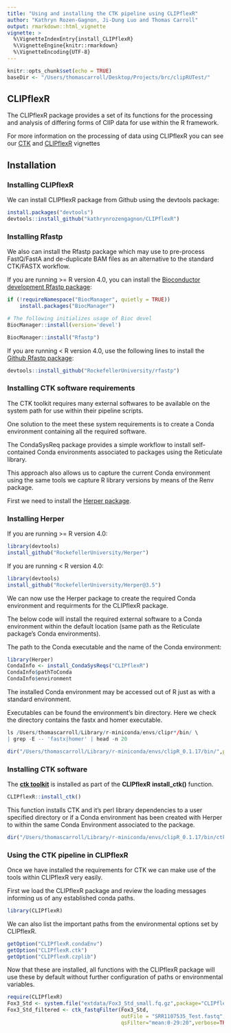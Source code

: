 ```yaml
---
title: "Using and installing the CTK pipeline using CLIPflexR"
author: "Kathryn Rozen-Gagnon, Ji-Dung Luo and Thomas Carroll"
output: rmarkdown::html_vignette
vignette: >
  %\VignetteIndexEntry{install_CLIPflexR}
  %\VignetteEngine{knitr::rmarkdown}
  %\VignetteEncoding{UTF-8}
---
```


```r
knitr::opts_chunk$set(echo = TRUE)
baseDir <- "/Users/thomascarroll/Desktop/Projects/brc/clipRUTest/"
```

## CLIPflexR

The CLIPflexR package provides a set of its functions for the processing and analysis of differing forms of ClIP data for use within the R framework.

For more information on the processing of data using CLIPflexR you can see our [CTK](StandardandBrdU_Processing_CTK.html) and [CLIPflexR](Processing_to_matrix.html) vignettes

## Installation

### Installing CLIPflexR

We can install CLIPflexR package from Github using the devtools package:

```r
install.packages("devtools")
devtools::install_github("kathrynrozengagnon/CLIPflexR")
```

### Installing Rfastp
We also can install the Rfastp package which may use to pre-process FastQ/FastA and de-duplicate BAM files as an alternative to the standard CTK/FASTX workflow.

If you are running >= R version 4.0, you can install the [Bioconductor development Rfastp package](https://bioconductor.org/packages/Rfastp/):

```r
if (!requireNamespace("BiocManager", quietly = TRUE))
    install.packages("BiocManager")

# The following initializes usage of Bioc devel
BiocManager::install(version='devel')

BiocManager::install("Rfastp")
```

If you are running <  R version 4.0, use  the following  lines to install the [Github Rfastp package](https://github.com/RockefellerUniversity/Rfastp):

```r
devtools::install_github("RockefellerUniversity/rfastp")
```

### Installing CTK software requirements

The CTK toolkit requires many external softwares to be available on the system path for use within their pipeline scripts. 

One solution to the meet these system requirements is to create a Conda environment containing all the required software. 

The CondaSysReq package provides a simple workflow to install self-contained Conda environments associated to packages using the Reticulate library. 

This approach also allows us to capture the current Conda environment using the same tools we capture R library versions by means of the Renv package.

First we need to install the [Herper package](https://github.com/RockefellerUniversity/Herper).

### Installing Herper
If you are running >=  R version 4.0:
```r
library(devtools)
install_github("RockefellerUniversity/Herper")
```

If you are running <  R version 4.0:
```r
library(devtools)
install_github("RockefellerUniversity/Herper@3.5")
```

We can now use the Herper package to create the required Conda environment and requirments for the CLIPflexR package.

The below code will install the required external software to a Conda environment within the default location (same path as the Reticulate package's Conda environments). 

The path to the Conda executable and the name of the Conda environment:

```r
library(Herper)
CondaInfo <- install_CondaSysReqs("CLIPflexR")
CondaInfo$pathToConda
CondaInfo$environment
```

The installed Conda environment may be accessed out of R just as with a standard environment.

Executables can be found the environment's bin directory. Here we check the directory contains the fastx and homer executable.

```r
ls /Users/thomascarroll/Library/r-miniconda/envs/clipr*/bin/ \
| grep -E -- 'fastx|homer' | head -n 20
```

```r
dir("/Users/thomascarroll/Library/r-miniconda/envs/clipR_0.1.17/bin/",pattern="fastx|homer")
```

### Installing CTK software

The [**ctk toolkit**](https://zhanglab.c2b2.columbia.edu/index.php/CTK_Documentation) is installed as part of the **CLIPflexR** **install_ctk()** function.


```r
CLIPflexR::install_ctk()
```

This function installs CTK and it's perl library dependencies to a user specified directory or if a Conda environment has been created with Herper to within the same Conda Environment associated to the package. 


```r
dir("/Users/thomascarroll/Library/r-miniconda/envs/clipR_0.1.17/bin/ctk",pattern="")
```


### Using the CTK pipeline in CLIPflexR

Once we have installed the requirements for CTK we can make use of the tools within CLIPflexR very easily.

First we load the CLIPflexR package and review the loading messages informing us of any established conda paths.

```r
library(CLIPflexR)
```

We can also list the important paths from the environmental options set by CLIPflexR.

```r
getOption("CLIPflexR.condaEnv")
getOption("CLIPflexR.ctk")
getOption("CLIPflexR.czplib")
```

Now that these are installed, all functions with the CLIPflexR package will use these by default without further configuration of paths or environmental variables.

```r
require(CLIPflexR)
Fox3_Std <- system.file("extdata/Fox3_Std_small.fq.gz",package="CLIPflexR")
Fox3_Std_filtered <- ctk_fastqFilter(Fox3_Std,
                                     outFile = "SRR1107535_Test.fastq",
                                     qsFilter="mean:0-29:20",verbose=TRUE)

```
